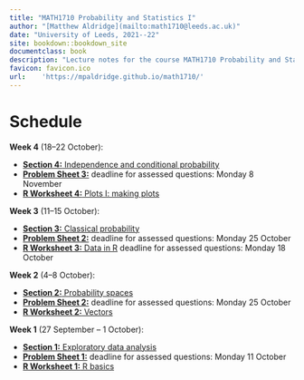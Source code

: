 ```yaml
--- 
title: "MATH1710 Probability and Statistics I"
author: "[Matthew Aldridge](mailto:math1710@leeds.ac.uk)"
date: "University of Leeds, 2021--22"
site: bookdown::bookdown_site
documentclass: book
description: "Lecture notes for the course MATH1710 Probability and Statistics I at the University of Leeds, 2021--2022"
favicon: favicon.ico
url:    'https://mpaldridge.github.io/math1710/'
---
```


# Schedule {.unnumbered}

::: {.mysched}
**Week 4** (18--22 October):

* [**Section 4:** Independence and conditional probability](#S04)
* [**Problem Sheet 3:**](#P3) deadline for assessed questions: Monday 8 November
* [**R Worksheet 4:** Plots I: making plots](#r-work)
:::

::: {.oldsched}
**Week 3** (11--15 October):

* [**Section 3:** Classical probability](#S03-classical)
* [**Problem Sheet 2:**](#P2) deadline for assessed questions: Monday 25 October
* [**R Worksheet 3:** Data in R](#r-work) deadline for assessed questions: Monday 18 October
:::

::: {.oldsched}
**Week 2** (4--8 October):

* [**Section 2:** Probability spaces](#S02-probability)
* [**Problem Sheet 2:**](#P2) deadline for assessed questions: Monday 25 October
* [**R Worksheet 2:** Vectors](#r-work)
:::

::: {.oldsched}
**Week 1** (27 September -- 1 October):

* [**Section 1:** Exploratory data analysis](#S01-eda)
* [**Problem Sheet 1:**](#P1) deadline for assessed questions: Monday 11 October
* [**R Worksheet 1:** R basics](#r-work)
:::